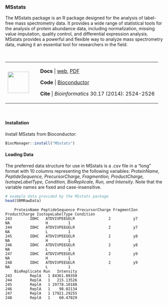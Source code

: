 ### MSstats {-}

The MSstats package is an R package designed for the analysis of label-free mass spectrometry data. It provides a wide range of statistical tools for the analysis of protein abundance data, including normalization, missing value imputation, quality control, and differential expression analysis. MSstats provides a powerful and flexible way to analyze mass spectrometry data, making it an essential tool for researchers in the field.

\

+---------------------------------+------------------------------------------------------------------------------------------------------------------------------+
| ![](images/05.png){height="68"} | **Docs** | [web](https://msstats.org), [PDF](https://bioconductor.org/packages/release/bioc/manuals/MSstats/man/MSstats.pdf) |
|                                 |                                                                                                                              |
|                                 | **Code** | [Bioconductor](https://www.bioconductor.org/packages/release/bioc/html/MSstats.html)                              |
|                                 |                                                                                                                              |
|                                 | **Cite** | *Bioinformatics* 30.17 (2014): 2524-2526                                                                          |
+---------------------------------+------------------------------------------------------------------------------------------------------------------------------+

\

#### Installation {-}

Install MSstats from Bioconductor:
```r
BiocManager::install("MSstats")
```

#### Loading Data {-}

The preferred data structure for use in MSstats is a .csv file in a "long" format with 10 columns representing the following variables: _ProteinName, PeptideSequence, PrecursorCharge, FragmentIon, ProductCharge, IsotopeLabelType, Condition, BioReplicate, Run, and Intensity_. Note that the variable names are fixed and case-insensitive.

```r
# example data provided by the MSstats package
head(SRMRawData)
```

```
    ProteinName PeptideSequence PrecursorCharge FragmentIon ProductCharge IsotopeLabelType Condition
243        IDHC   ATDVIVPEEGELR               2          y7            NA                H         1
244        IDHC   ATDVIVPEEGELR               2          y7            NA                L         1
245        IDHC   ATDVIVPEEGELR               2          y8            NA                H         1
246        IDHC   ATDVIVPEEGELR               2          y8            NA                L         1
247        IDHC   ATDVIVPEEGELR               2          y9            NA                H         1
248        IDHC   ATDVIVPEEGELR               2          y9            NA                L         1
    BioReplicate Run   Intensity
243        ReplA   1 84361.08350
244        ReplA   1   215.13526
245        ReplA   1 29778.10188
246        ReplA   1    98.02134
247        ReplA   1 17921.29255
248        ReplA   1    60.47029
```
